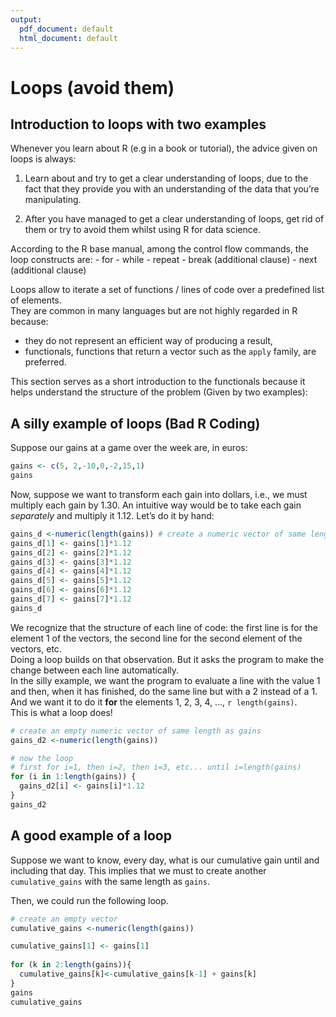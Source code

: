 ```yaml
---
output:
  pdf_document: default
  html_document: default
---
```

# Loops (avoid them) {#loops}



## Introduction to loops with two examples

Whenever you learn about R (e.g in a book or tutorial), the advice given on loops is always:

1. Learn about and try to get a clear understanding of loops, due to the fact that they provide you with an understanding of the data that you’re manipulating.

2. After you have managed to get a clear understanding of loops, get rid of them or try to avoid them whilst using R for data science.

According to the R base manual, among the control flow commands, the loop constructs are:
- for
- while
- repeat
- break (additional clause)
- next (additional clause)

Loops allow to iterate a set of functions / lines of code over a predefined list of elements.  
They are common in many languages but are not highly regarded in R because:

  - they do not represent an efficient way of producing a result,
  - functionals, functions that return a vector such as the `apply` family, are preferred.
    
This section serves as a short introduction to the functionals because it helps understand the structure of the problem (Given by two examples):  

## A silly example of loops (Bad R Coding)

Suppose our gains at a game over the week are, in euros:
```r
gains <- c(5, 2,-10,0,-2,15,1)
gains
```

Now, suppose we want to transform each gain into dollars, i.e., we must multiply each gain by 1.30. An intuitive way would be to take each gain _separately_ and multiply it 1.12. Let's do it by hand:

```r
gains_d <-numeric(length(gains)) # create a numeric vector of same length as gains
gains_d[1] <- gains[1]*1.12 
gains_d[2] <- gains[2]*1.12
gains_d[3] <- gains[3]*1.12
gains_d[4] <- gains[4]*1.12
gains_d[5] <- gains[5]*1.12
gains_d[6] <- gains[6]*1.12
gains_d[7] <- gains[7]*1.12
gains_d
```

We recognize that the structure of each line of code: the first line is for the element 1 of the vectors, the second line for the second element of the vectors, etc.  
Doing a loop builds on that observation. But it asks the program to make the change between each line automatically.  
In the silly example, we want the program to evaluate a line with the value 1 and then, when it has finished, do the same line but with a 2 instead of a 1. And we want it to do it **for** the elements 1, 2, 3, 4, ..., `r length(gains)`.  
This is what a loop does!


```r
# create an empty numeric vector of same length as gains
gains_d2 <-numeric(length(gains)) 

# now the loop
# first for i=1, then i=2, then i=3, etc... until i=length(gains)
for (i in 1:length(gains)) {  
  gains_d2[i] <- gains[i]*1.12 
}
gains_d2
```


## A good example of a loop

Suppose we want to know, every day, what is our cumulative gain until and including that day. This implies that we must to create another `cumulative_gains` with the same length as `gains`. 

Then, we could run the following loop.
```r
# create an empty vector
cumulative_gains <-numeric(length(gains)) 

cumulative_gains[1] <- gains[1]  
 
for (k in 2:length(gains)){
  cumulative_gains[k]<-cumulative_gains[k-1] + gains[k]
}
gains
cumulative_gains
```

